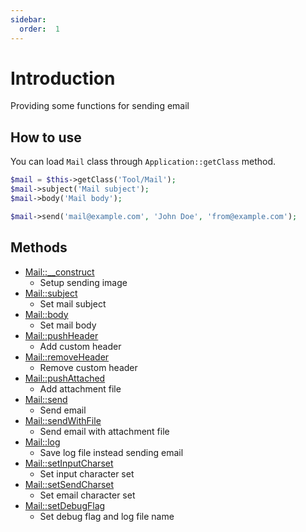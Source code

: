 ```yaml
---
sidebar:
  order:  1
---
```


# Introduction

Providing some functions for sending email

## How to use

You can load `Mail` class through `Application::getClass` method.

```php title="Controller"
$mail = $this->getClass('Tool/Mail');
$mail->subject('Mail subject');
$mail->body('Mail body');

$mail->send('mail@example.com', 'John Doe', 'from@example.com');
```

## Methods

- [Mail::\_\_construct](/docs/fegg/library/mail/methods/construct)
  - Setup sending image
- [Mail::subject](/docs/fegg/library/mail/methods/subject)
  - Set mail subject
- [Mail::body](/docs/fegg/library/mail/methods/body)
  - Set mail body
- [Mail::pushHeader](/docs/fegg/library/mail/methods/pushheader)
  - Add custom header
- [Mail::removeHeader](/docs/fegg/library/mail/methods/removeheader)
  - Remove custom header
- [Mail::pushAttached](/docs/fegg/library/mail/methods/pushattached)
  - Add attachment file
- [Mail::send](/docs/fegg/library/mail/methods/send)
  - Send email
- [Mail::sendWithFile](/docs/fegg/library/mail/methods/sendwithfile)
  - Send email with attachment file
- [Mail::log](/docs/fegg/library/mail/methods/log)
  - Save log file instead sending email
- [Mail::setInputCharset](/docs/fegg/library/mail/methods/setinputcharset)
  - Set input character set
- [Mail::setSendCharset](/docs/fegg/library/mail/methods/setsendcharset)
  - Set email character set
- [Mail::setDebugFlag](/docs/fegg/library/mail/methods/setdebugflag)
  - Set debug flag and log file name
